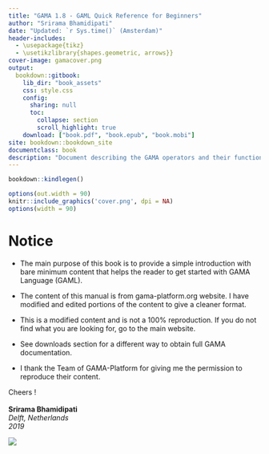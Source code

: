 ```yaml
---
title: "GAMA 1.8 - GAML Quick Reference for Beginners"
author: "Srirama Bhamidipati"
date: "Updated: `r Sys.time()` (Amsterdam)"
header-includes:
  - \usepackage{tikz}
  - \usetikzlibrary{shapes.geometric, arrows}}
cover-image: gamacover.png
output: 
  bookdown::gitbook:
    lib_dir: "book_assets"
    css: style.css
    config:
      sharing: null
      toc:
        collapse: section
        scroll_highlight: true
    download: ["book.pdf", "book.epub", "book.mobi"]
site: bookdown::bookdown_site
documentclass: book
description: "Document describing the GAMA operators and their functions."
---
```


```r
bookdown::kindlegen()
```

```r
options(out.width = 90)
knitr::include_graphics('cover.png', dpi = NA)
options(width = 90)
```



# Notice {-}

* The main purpose of this book is to provide a simple introduction with bare minimum content that helps the reader to get started with GAMA Language (GAML).

 * The content of this manual is from gama-platform.org website. I have  modified and edited portions of the content to give a cleaner format.

* This is a modified content and is not a 100% reproduction. If you do not find what you are looking for, go to the main website.

* See downloads section for a different way to obtain full GAMA documentation.

* I thank the Team of GAMA-Platform for giving me the permission to reproduce their content.

Cheers ! \
\
**Srirama Bhamidipati** \
*Delft, Netherlands* \
*2019*

![](gamacover.png)

